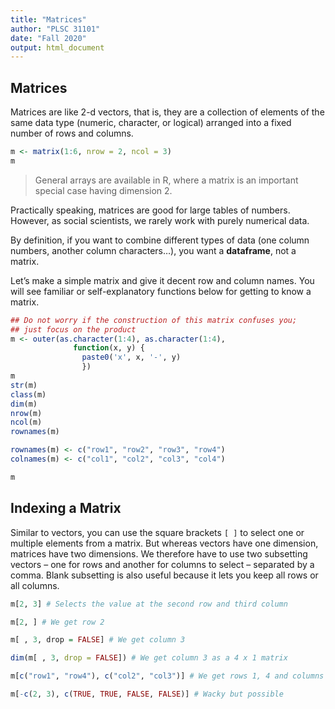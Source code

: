 ```yaml
---
title: "Matrices"
author: "PLSC 31101"
date: "Fall 2020"
output: html_document
---
```


## Matrices

Matrices are like 2-d vectors, that is, they are a collection of elements of the same data type (numeric, character, or logical) arranged into a fixed number of rows and columns.

```r
m <- matrix(1:6, nrow = 2, ncol = 3)
m
```

> General arrays are available in R, where a matrix is an important special case having dimension 2.

Practically speaking, matrices are good for large tables of numbers. However, as social scientists, we rarely work with purely numerical data. 

By definition, if you want to combine different types of data (one column numbers, another column characters...), you want a **dataframe**, not a matrix. 

Let’s make a simple matrix and give it decent row and column names. You will see familiar or self-explanatory functions below for getting to know a matrix.

```r
## Do not worry if the construction of this matrix confuses you; 
## just focus on the product
m <- outer(as.character(1:4), as.character(1:4),
              function(x, y) {
                paste0('x', x, '-', y)
                })
m
str(m)
class(m)
dim(m)
nrow(m)
ncol(m)
rownames(m)

rownames(m) <- c("row1", "row2", "row3", "row4")
colnames(m) <- c("col1", "col2", "col3", "col4")

m
```

## Indexing a Matrix

Similar to vectors, you can use the square brackets `[ ]` to select one or multiple elements from a matrix. But whereas vectors have one dimension, matrices have two dimensions. We therefore have to use two subsetting vectors – one for rows and another for columns to select – separated by a comma. Blank subsetting is also useful because it lets you keep all rows or all columns.

```r
m[2, 3] # Selects the value at the second row and third column

m[2, ] # We get row 2

m[ , 3, drop = FALSE] # We get column 3

dim(m[ , 3, drop = FALSE]) # We get column 3 as a 4 x 1 matrix

m[c("row1", "row4"), c("col2", "col3")] # We get rows 1, 4 and columns 2, 3

m[-c(2, 3), c(TRUE, TRUE, FALSE, FALSE)] # Wacky but possible
```
